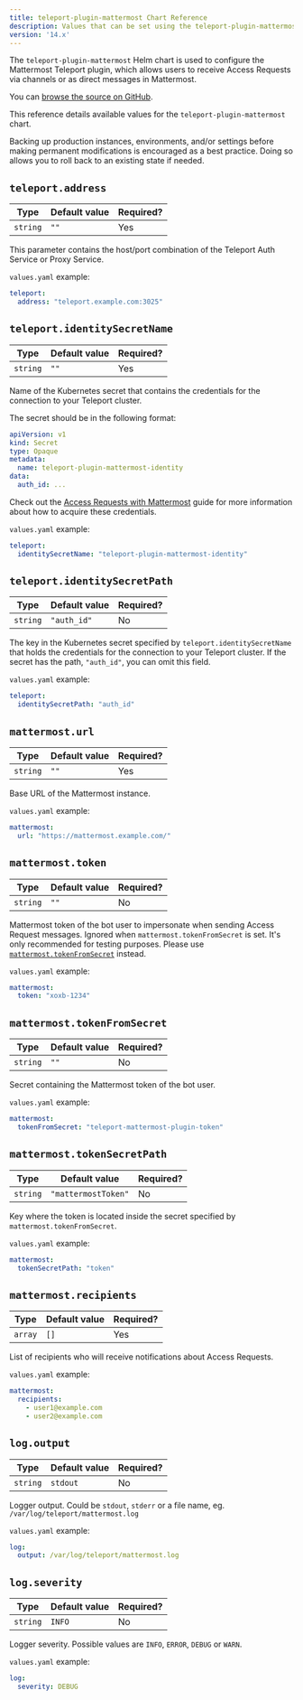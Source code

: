 ```yaml
---
title: teleport-plugin-mattermost Chart Reference
description: Values that can be set using the teleport-plugin-mattermost Helm chart
version: '14.x'
---
```


The `teleport-plugin-mattermost` Helm chart is used to configure the
Mattermost Teleport plugin, which allows users to receive Access
Requests via channels or as direct messages in Mattermost.

You can [browse the source on GitHub](https://github.com/gravitational/teleport-plugins/tree/v14.0.0-dev/charts/access/mattermost).

This reference details available values for the `teleport-plugin-mattermost` chart.

<Warning>
  Backing up production instances, environments, and/or settings before making permanent modifications is encouraged as a best practice. Doing so allows you to roll back to an existing state if needed.
</Warning>

## `teleport.address`

| Type     | Default value | Required? |
| -------- | ------------- | --------- |
| `string` | `""`          | Yes       |

This parameter contains the host/port combination of the Teleport Auth Service or Proxy Service.

`values.yaml` example:

```yaml
teleport:
  address: "teleport.example.com:3025"
```

## `teleport.identitySecretName`

| Type     | Default value | Required? |
| -------- | ------------- | --------- |
| `string` | `""`          | Yes       |

Name of the Kubernetes secret that contains the credentials for the connection to your Teleport cluster.

The secret should be in the following format:

```yaml
apiVersion: v1
kind: Secret
type: Opaque
metadata:
  name: teleport-plugin-mattermost-identity
data:
  auth_id: ...
```

Check out the [Access Requests with Mattermost](/ver/14.x/access-controls/access-request-plugins/ssh-approval-mattermost) guide
for more information about how to acquire these credentials.

`values.yaml` example:

```yaml
teleport:
  identitySecretName: "teleport-plugin-mattermost-identity"
```

## `teleport.identitySecretPath`

| Type     | Default value | Required? |
| -------- | ------------- | --------- |
| `string` | `"auth_id"`   | No        |

The key in the Kubernetes secret specified by `teleport.identitySecretName` that holds the
credentials for the connection to your Teleport cluster. If the secret has the path,
`"auth_id"`, you can omit this field.

`values.yaml` example:

```yaml
teleport:
  identitySecretPath: "auth_id"
```

## `mattermost.url`

| Type     | Default value | Required? |
| -------- | ------------- | --------- |
| `string` | `""`          | Yes       |

Base URL of the Mattermost instance.

`values.yaml` example:

```yaml
mattermost:
  url: "https://mattermost.example.com/"
```

## `mattermost.token`

| Type     | Default value | Required? |
| -------- | ------------- | --------- |
| `string` | `""`          | No        |

Mattermost token of the bot user to impersonate when sending Access Request
messages. Ignored when `mattermost.tokenFromSecret` is set.
It's only recommended for testing purposes. Please use
[`mattermost.tokenFromSecret`](#mattermosttokenfromsecret) instead.

`values.yaml` example:

```yaml
mattermost:
  token: "xoxb-1234"
```

## `mattermost.tokenFromSecret`

| Type     | Default value | Required? |
| -------- | ------------- | --------- |
| `string` | `""`          | No        |

Secret containing the Mattermost token of the bot user.

`values.yaml` example:

```yaml
mattermost:
  tokenFromSecret: "teleport-mattermost-plugin-token"
```

## `mattermost.tokenSecretPath`

| Type     | Default value       | Required? |
| -------- | ------------------- | --------- |
| `string` | `"mattermostToken"` | No        |

Key where the token is located inside the secret specified by `mattermost.tokenFromSecret`.

`values.yaml` example:

```yaml
mattermost:
  tokenSecretPath: "token"
```

## `mattermost.recipients`

| Type    | Default value | Required? |
| ------- | ------------- | --------- |
| `array` | `[]`          | Yes       |

List of recipients who will receive notifications about Access Requests.

`values.yaml` example:

```yaml
mattermost:
  recipients:
    - user1@example.com
    - user2@example.com
```

## `log.output`

| Type     | Default value | Required? |
| -------- | ------------- | --------- |
| `string` | `stdout`      | No        |

Logger output. Could be `stdout`, `stderr` or a file name, eg. `/var/log/teleport/mattermost.log`

`values.yaml` example:

```yaml
log:
  output: /var/log/teleport/mattermost.log
```

## `log.severity`

| Type     | Default value | Required? |
| -------- | ------------- | --------- |
| `string` | `INFO`        | No        |

Logger severity. Possible values are `INFO`, `ERROR`, `DEBUG` or `WARN`.

`values.yaml` example:

```yaml
log:
  severity: DEBUG
```
